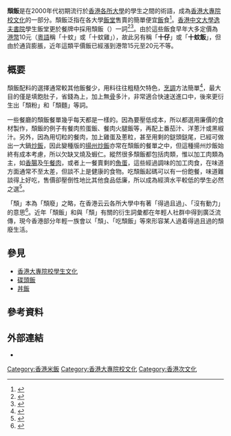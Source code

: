 {{Infobox prepared food
| name = 頹飯
| image = Arroz chaufa simple.JPG
| caption = 使用平價食材製作的炒飯
| alternate_name = 
| country = [[香港|香港]]
| course = 主菜
| type = 米飯
| served = 熱
| main_ingredient = [[米飯|米飯]]及各種廉價食材
| variations = 
| other = 
}}
'''頹飯'''是在2000年代初期流行於[[香港|香港]][[香港專上教育|各所大學]]的學生之間的術語，成為[[香港大專院校學生文化|香港大專院校文化]]的一部分。頹飯泛指在各大學[[飯堂|飯堂]]售賣的簡單便宜[[米飯|飯]]食<ref name="ezone">{{cite news |title=大學頹飯正名為「Cursory Rice」！英文名源自中大飯堂？ |url=https://ezone.ulifestyle.com.hk/article/2050189/%E5%A4%A7%E5%AD%B8%E9%A0%BD%E9%A3%AF%E6%AD%A3%E5%90%8D%E7%82%BA%E3%80%8CCursory%20Rice%E3%80%8D%EF%BC%81%E8%8B%B1%E6%96%87%E5%90%8D%E6%BA%90%E8%87%AA%E4%B8%AD%E5%A4%A7%E9%A3%AF%E5%A0%82%EF%BC%9F |accessdate=2020-11-04 |work=ezone |date=2018-04-13 |archive-date=2020-11-08 |archive-url=https://web.archive.org/web/20201108153552/https://ezone.ulifestyle.com.hk/article/2050189/%E5%A4%A7%E5%AD%B8%E9%A0%BD%E9%A3%AF%E6%AD%A3%E5%90%8D%E7%82%BA%E3%80%8CCursory%20Rice%E3%80%8D%EF%BC%81%E8%8B%B1%E6%96%87%E5%90%8D%E6%BA%90%E8%87%AA%E4%B8%AD%E5%A4%A7%E9%A3%AF%E5%A0%82%EF%BC%9F |dead-url=no }}</ref>。[[香港中文大學|香港中文大學]][[逸夫書院|逸夫書院]]學生飯堂更於餐牌中採用頹飯（{{lang-en|Cursory Rice}}）一詞<ref name="頹飯餐中大飯堂上位">{{cite news |title=是日 upload：「頹飯餐」中大飯堂上位 |url=http://hk.apple.nextmedia.com/news/art/20061105/6479988 |work=蘋果日報 |date=2006-11-05 |archiveurl=https://web.archive.org/web/20131012035718/http://hk.apple.nextmedia.com/news/art/20061105/6479988 |archivedate=2013-10-12 |deadurl=yes }}</ref><ref>{{Cite web |url=http://www.cuhkacs.org/~henryporter/blog/read.php?397 |title=頹飯粗略考 |access-date=2011-12-07 |archive-date=2013-10-12 |archive-url=https://web.archive.org/web/20131012075419/http://www.cuhkacs.org/~henryporter/blog/read.php?397 |dead-url=no }}</ref>。由於這些飯食早年大多定價為[[港幣|港幣]]10元（[[粵語|粵語]]稱「十蚊」或「十蚊雞」），故此另有稱「'''十仔'''」或「'''十蚊飯'''」，但由於通貨膨脹，近年這類平價飯已經漲到港幣15元至20元不等。

== 概要 ==
頹飯配料的選擇通常較其他飯餐少，用料往往粗糙欠特色，[[烹飪|烹調]]方法簡單<ref name="潮談">{{cite news |title=潮談——從「頹飯」到「兩餸飯」 |url=https://hd.stheadline.com/news/columns/21/20200914/882339/%E5%B0%88%E6%AC%84-%E6%BD%AE%E8%AB%87-%E5%BE%9E-%E9%A0%B9%E9%A3%AF-%E5%88%B0-%E5%85%A9%E9%A4%B8%E9%A3%AF |accessdate=2020-11-04 |work=頭條日報 |date=2020-09-14 |archive-date=2021-01-28 |archive-url=https://web.archive.org/web/20210128155258/https://hd.stheadline.com/news/columns/21/20200914/882339/%E5%B0%88%E6%AC%84-%E6%BD%AE%E8%AB%87-%E5%BE%9E-%E9%A0%B9%E9%A3%AF-%E5%88%B0-%E5%85%A9%E9%A4%B8%E9%A3%AF |dead-url=no }}</ref>，最大目的僅是填飽肚子，省錢為上，加上無[[骨|骨]]多汁，非常適合快速送進口中，後來更衍生出「頹粉」和「頹麵」等詞。

一些餐廳的頹飯餐單幾乎每天都是一樣的。因為要壓低成本，所以都選用廉價的食材製作，頹飯的例子有餐肉煎蛋飯、餐肉火腿飯等，再配上番茄汁、洋蔥汁或黑椒汁。另外，因為用切粒的餐肉，加上雞蛋及蔥粒，甚至用剩的鎹頭鎹尾，已經可做出一大鍋[[炒飯|炒飯]]，因此變種版的[[揚州炒飯|揚州炒飯]]亦常在頹飯的餐單之中，但這種揚州炒飯始終有成本考慮，所以欠缺叉燒及蝦仁。縱然很多頹飯都包括肉類，惟以加工肉類為主，如[[香腸|香腸]]及[[午餐肉|午餐肉]]，或者上一餐賣剩的[[魚蛋|魚蛋]]，這些經過調味的加工肉食，在味道方面通常不至太差，但談不上是健康的食物。吃頹飯起碼可以有一份飽餐，味道難談得上好吃，售價卻壓倒性地比其他食品低廉，所以成為經濟水平較低的學生必然之選<ref>{{cite news |title=SUN奇古怪：SUN潮語：【頹 飯】 |url=http://the-sun.on.cc/cnt/news/20131130/00410_020.html |accessdate=2020-11-04 |work=太陽報 |date=2013-11-30 |archive-date=2018-06-21 |archive-url=https://web.archive.org/web/20180621055213/http://the-sun.on.cc/cnt/news/20131130/00410_020.html |dead-url=no }}</ref>。

「頹」本為「頹廢」之略，在香港云云各所大學中有著「得過且過」、「沒有動力」的意思<ref name="中大五十年">{{cite web |title=眾志堂「頹飯」的沉淪 |url=http://www.cuhk50.org/everyday/%E7%9C%BE%E5%BF%97%E5%A0%82%E3%80%8C%E9%A0%B9%E9%A3%AF%E3%80%8D%E7%9A%84%E6%B2%89%E6%B7%AA/ |website=中大五十年 |accessdate=2020-11-04 |archive-date=2020-01-09 |archive-url=https://web.archive.org/web/20200109100121/http://www.cuhk50.org/everyday/%E7%9C%BE%E5%BF%97%E5%A0%82%E3%80%8C%E9%A0%B9%E9%A3%AF%E3%80%8D%E7%9A%84%E6%B2%89%E6%B7%AA/ |dead-url=no }}</ref>。近年「頹飯」和與「頹」有關的衍生詞彙都在年輕人社群中得到廣泛流傳，現今香港部分年輕一族會以「頹」、「吃頹飯」等來形容某人過着得過且過的頹廢生活。

== 參見 ==
* [[香港大專院校學生文化|香港大專院校學生文化]]
* [[碟頭飯|碟頭飯]]
* [[丼飯|丼飯]]

== 參考資料 ==
{{reflist|2}}

== 外部連結 ==
* {{cite news|title=十蚊食頹飯|date=2009-07-07|url=http://the-sun.on.cc/cnt/lifestyle/20090707/00479_010.html|work=[[東方日報|東方日報]]|accessdate=2012-08-12|archive-date=2010-07-01|archive-url=https://web.archive.org/web/20100701193049/http://the-sun.on.cc/cnt/lifestyle/20090707/00479_010.html|dead-url=no}}

[[Category:香港米飯|Category:香港米飯]]
[[Category:香港大專院校文化|Category:香港大專院校文化]]
[[Category:香港次文化|Category:香港次文化]]